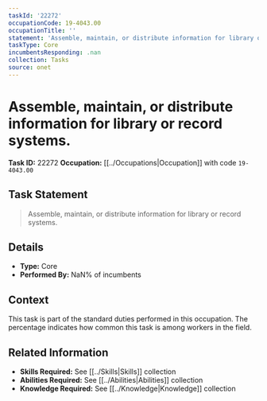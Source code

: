 ```yaml
---
taskId: '22272'
occupationCode: 19-4043.00
occupationTitle: ''
statement: 'Assemble, maintain, or distribute information for library or record systems.'
taskType: Core
incumbentsResponding: .nan
collection: Tasks
source: onet
---
```

# Assemble, maintain, or distribute information for library or record systems.

**Task ID:** 22272
**Occupation:** [[../Occupations|Occupation]] with code `19-4043.00`

## Task Statement

> Assemble, maintain, or distribute information for library or record systems.

## Details

- **Type:** Core
- **Performed By:** NaN% of incumbents

## Context

This task is part of the standard duties performed in this occupation. The percentage indicates how common this task is among workers in the field.

## Related Information

- **Skills Required:** See [[../Skills|Skills]] collection
- **Abilities Required:** See [[../Abilities|Abilities]] collection
- **Knowledge Required:** See [[../Knowledge|Knowledge]] collection
